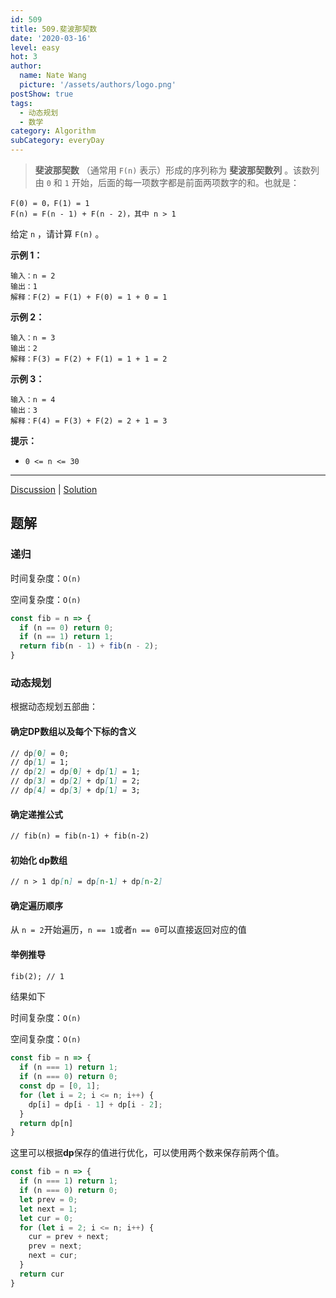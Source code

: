 ```yaml
---
id: 509
title: 509.斐波那契数
date: '2020-03-16'
level: easy
hot: 3
author:
  name: Nate Wang
  picture: '/assets/authors/logo.png'
postShow: true
tags:
  - 动态规划
  - 数学
category: Algorithm
subCategory: everyDay
---
```





>**斐波那契数** （通常用 `F(n)` 表示）形成的序列称为 **斐波那契数列** 。该数列由 `0` 和 `1` 开始，后面的每一项数字都是前面两项数字的和。也就是：

```
F(0) = 0，F(1) = 1
F(n) = F(n - 1) + F(n - 2)，其中 n > 1
```

给定 `n` ，请计算 `F(n)` 。 

**示例 1：**

```
输入：n = 2
输出：1
解释：F(2) = F(1) + F(0) = 1 + 0 = 1
```

**示例 2：**

```
输入：n = 3
输出：2
解释：F(3) = F(2) + F(1) = 1 + 1 = 2
```

**示例 3：**

```
输入：n = 4
输出：3
解释：F(4) = F(3) + F(2) = 2 + 1 = 3
```

**提示：**

- `0 <= n <= 30`

------

[Discussion](https://leetcode-cn.com/problems/fibonacci-number/comments/) | [Solution](https://leetcode-cn.com/problems/fibonacci-number/solution/)

## 题解

### 递归

时间复杂度：`O(n)`

空间复杂度：`O(n)`

```js
const fib = n => {
  if (n == 0) return 0;
  if (n == 1) return 1;
  return fib(n - 1) + fib(n - 2);
}
```

### 动态规划

根据动态规划五部曲：

#### 确定DP数组以及每个下标的含义

```markdown
// dp[0] = 0;
// dp[1] = 1;
// dp[2] = dp[0] + dp[1] = 1;
// dp[3] = dp[2] + dp[1] = 2;
// dp[4] = dp[3] + dp[1] = 3;
```

#### 确定递推公式

```markdown
// fib(n) = fib(n-1) + fib(n-2)
```

#### 初始化 dp数组

```markdown
// n > 1 dp[n] = dp[n-1] + dp[n-2]
```

#### 确定遍历顺序

从 `n = 2`开始遍历，`n == 1`或者`n == 0`可以直接返回对应的值

#### 举例推导

```markdown
fib(2); // 1
```

结果如下

时间复杂度：`O(n)`

空间复杂度：`O(n)`

```js
const fib = n => {
  if (n === 1) return 1;
  if (n === 0) return 0;
  const dp = [0, 1];
  for (let i = 2; i <= n; i++) {
    dp[i] = dp[i - 1] + dp[i - 2];
  }
  return dp[n]
}
```

这里可以根据**dp**保存的值进行优化，可以使用两个数来保存前两个值。

```js
const fib = n => {
  if (n === 1) return 1;
  if (n === 0) return 0;
  let prev = 0;
  let next = 1;
  let cur = 0;
  for (let i = 2; i <= n; i++) {
    cur = prev + next;
    prev = next;
    next = cur;
  }
  return cur
}
```

